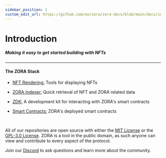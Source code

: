 ```yaml
---
sidebar_position: 1
custom_edit_url: https://github.com/ourzora/zora-docs/blob/main/docs/intro.mdx
---
```


# Introduction

##### Making it easy to get started building with NFTs

---

#### The ZORA Stack

- [NFT Rendering:](../docs/developer-tools/nft-rendering/introduction) Tools for displaying NFTs

- [ZORA Indexer:](../docs/developer-tools/indexer/introduction) Quick retrieval of NFT and ZORA related data

- [ZDK:](../docs/developer-tools/zdk/introduction) A development kit for interacting with ZORA's smart contracts

- [Smart Contracts:](../docs/smart-contracts/ZORA-contracts) ZORA's deployed smart contracts

<br />

<!-- **[ZORA stack diagram goes here]** -->

All of our repositories are open source with either the [MIT License](https://opensource.org/licenses/MIT) or the [GPL-3.0 License](https://www.gnu.org/licenses/gpl-3.0.en.html).
ZORA is a tool in the public domain, as such anyone can view and contribute to every aspect of the protocol.

Join our [Discord](https://zora.community/) to ask questions and learn more about the community.
